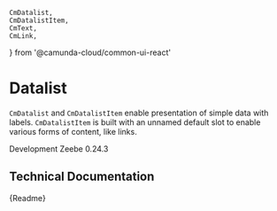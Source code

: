 	CmDatalist,
	CmDatalistItem,
	CmText,
	CmLink,
} from '@camunda-cloud/common-ui-react'


<Meta title="Components/Structural/Datalist" component={CmDatalist} />

# Datalist

`CmDatalist` and `CmDatalistItem` enable presentation of simple data with labels.
`CmDatalistItem` is built with an unnamed default slot to enable various forms of content, like links.

<Canvas>
	<CmDatalist headline="Datalist Example">
		<CmDatalistItem label="Cluster Plan">
			<CmText>Development</CmText>
		</CmDatalistItem>
		<CmDatalistItem label="Generation">
			<CmText>Zeebe 0.24.3</CmText>
		</CmDatalistItem>
		<CmDatalistItem label="Workflow Instance">
			<CmLink href="https://camunda.de" label="View in Operate"></CmLink>
		</CmDatalistItem>
	</CmDatalist>
</Canvas>

## Technical Documentation

<Description>{Readme}</Description>
